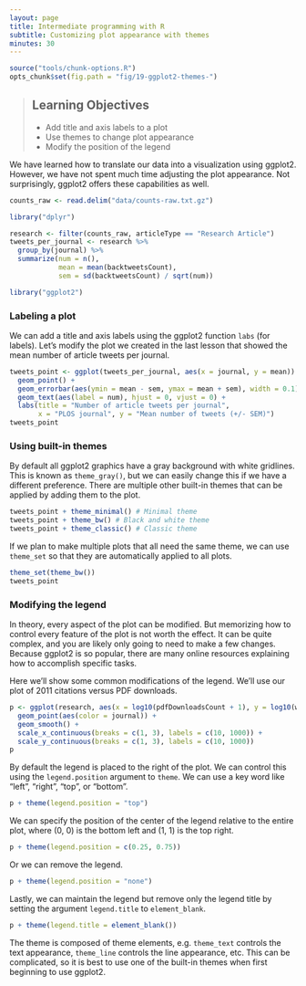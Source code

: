```yaml
---
layout: page
title: Intermediate programming with R
subtitle: Customizing plot appearance with themes
minutes: 30
---
```


```r
source("tools/chunk-options.R")
opts_chunk$set(fig.path = "fig/19-ggplot2-themes-")
```

> ## Learning Objectives {.objectives}
>
> * Add title and axis labels to a plot
> * Use themes to change plot appearance
> * Modify the position of the legend

We have learned how to translate our data into a visualization using ggplot2.
However, we have not spent much time adjusting the plot appearance.
Not surprisingly, ggplot2 offers these capabilities as well.

```r
counts_raw <- read.delim("data/counts-raw.txt.gz")
```

```r
library("dplyr")
```

```r
research <- filter(counts_raw, articleType == "Research Article")
tweets_per_journal <- research %>%
  group_by(journal) %>%
  summarize(num = n(),
            mean = mean(backtweetsCount),
            sem = sd(backtweetsCount) / sqrt(num))
```

```r
library("ggplot2")
```

### Labeling a plot

We can add a title and axis labels using the ggplot2 function `labs` (for labels).
Let's modify the plot we created in the last lesson that showed the mean number of article tweets per journal.

```r
tweets_point <- ggplot(tweets_per_journal, aes(x = journal, y = mean)) +
  geom_point() + 
  geom_errorbar(aes(ymin = mean - sem, ymax = mean + sem), width = 0.1) +
  geom_text(aes(label = num), hjust = 0, vjust = 0) +
  labs(title = "Number of article tweets per journal",
       x = "PLOS journal", y = "Mean number of tweets (+/- SEM)")
tweets_point
```

### Using built-in themes

By default all ggplot2 graphics have a gray background with white gridlines.
This is known as `theme_gray()`, but we can easily change this if we have a different preference.
There are multiple other built-in themes that can be applied by adding them to the plot.

```r
tweets_point + theme_minimal() # Minimal theme
tweets_point + theme_bw() # Black and white theme
tweets_point + theme_classic() # Classic theme
```

If we plan to make multiple plots that all need the same theme, we can use `theme_set` so that they are automatically applied to all plots.

```r
theme_set(theme_bw())
tweets_point
```

### Modifying the legend

In theory, every aspect of the plot can be modified.
But memorizing how to control every feature of the plot is not worth the effect.
It can be quite complex, and you are likely only going to need to make a few changes.
Because ggplot2 is so popular, there are many online resources explaining how to accomplish specific tasks.

Here we'll show some common modifications of the legend.
We'll use our plot of 2011 citations versus PDF downloads.

```r
p <- ggplot(research, aes(x = log10(pdfDownloadsCount + 1), y = log10(wosCountThru2011 + 1))) +
  geom_point(aes(color = journal)) +
  geom_smooth() +
  scale_x_continuous(breaks = c(1, 3), labels = c(10, 1000)) +
  scale_y_continuous(breaks = c(1, 3), labels = c(10, 1000))
p
```

By default the legend is placed to the right of the plot.
We can control this using the `legend.position` argument to `theme`.
We can use a key word like "left", "right", "top", or "bottom".

```r
p + theme(legend.position = "top")
```

We can specify the position of the center of the legend relative to the entire plot, where (0, 0) is the bottom left and (1, 1) is the top right.

```r
p + theme(legend.position = c(0.25, 0.75))
```

Or we can remove the legend.

```r
p + theme(legend.position = "none")
```

Lastly, we can maintain the legend but remove only the legend title by setting the argument `legend.title` to `element_blank`.

```r
p + theme(legend.title = element_blank())
```

The theme is composed of theme elements, e.g. `theme_text` controls the text appearance, `theme_line` controls the line appearance, etc.
This can be complicated, so it is best to use one of the built-in themes when first beginning to use ggplot2.
